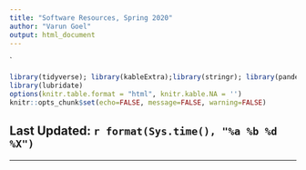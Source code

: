 ```yaml
---
title: "Software Resources, Spring 2020"
author: "Varun Goel"
output: html_document
---
```


`
```r
library(tidyverse); library(kableExtra);library(stringr); library(pander)
library(lubridate)
options(knitr.table.format = "html", knitr.kable.NA = '') 
knitr::opts_chunk$set(echo=FALSE, message=FALSE, warning=FALSE) 
```

## Last Updated: `r format(Sys.time(), "%a %b %d %X")` {.tabset .tabset-fade .tabset-pills}

---